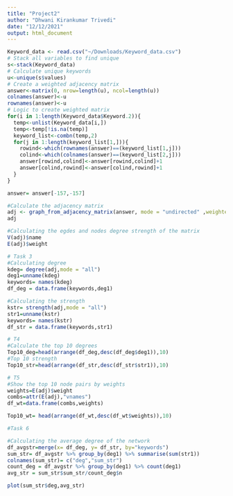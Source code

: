 ```yaml
---
title: "Project2"
author: "Dhwani Kirankumar Trivedi"
date: "12/12/2021"
output: html_document
---
```


```r
Keyword_data <- read.csv("~/Downloads/Keyword_data.csv")
# Stack all variables to find unique
s<-stack(Keyword_data)
# Calculate unique keywords
u<-unique(s$values)
# Create a weighted adjacency matrix
answer<-matrix(0, nrow=length(u), ncol=length(u))
colnames(answer)<-u
rownames(answer)<-u
# Logic to create weighted matrix
for(i in 1:length(Keyword_data$Keyword.2)){
  temp<-unlist(Keyword_data[i,])
  temp<-temp[!is.na(temp)]
  keyword_list<-combn(temp,2)
  for(j in 1:length(keyword_list[1,])){
    rowind<-which(rownames(answer)==(keyword_list[1,j]))
    colind<-which(colnames(answer)==(keyword_list[2,j]))
    answer[rowind,colind]<-answer[rowind,colind]+1
    answer[colind,rowind]<-answer[colind,rowind]+1
  }
}

answer= answer[-157,-157]

```

```r

#Calculate the adjacency matrix 
adj <- graph_from_adjacency_matrix(answer, mode = "undirected" ,weighted = TRUE ) # For directed networks
adj


```

```r
#Calculating the egdes and nodes degree strength of the matrix
V(adj)$name
E(adj)$weight

```

```r
# Task 3
#Calculating degree
kdeg= degree(adj,mode = "all")
deg1=unname(kdeg)
keywords= names(kdeg)
df_deg = data.frame(keywords,deg1)

#Calculating the strength
kstr= strength(adj,mode = "all")
str1=unname(kstr)
keywords= names(kstr)
df_str = data.frame(keywords,str1)
```

```r
# T4
#Calculate the top 10 degrees
Top10_deg=head(arrange(df_deg,desc(df_deg$deg1)),10)
#Top 10 strength
Top10_str=head(arrange(df_str,desc(df_str$str1)),10)
```

```r
# T5
#Show the top 10 node pairs by weights
weights=E(adj)$weight
combs=attr(E(adj),"vnames")
df_wt=data.frame(combs,weights)

Top10_wt= head(arrange(df_wt,desc(df_wt$weights)),10)

```

```r

#Task 6 

#Calculating the average degree of the network 
df_avgstr=merge(x= df_deg, y= df_str, by="keywords")
sum_str= df_avgstr %>% group_by(deg1) %>% summarise(sum(str1))
colnames(sum_str)= c("deg","sum_str")
count_deg = df_avgstr %>% group_by(deg1) %>% count(deg1)
avg_str = sum_str$sum_str/count_deg$n

plot(sum_str$deg,avg_str)

```







